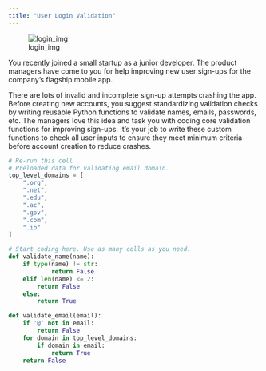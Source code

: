 ```yaml
---
title: "User Login Validation"
---
```


![login_img](login_img.jpg)


You recently joined a small startup as a junior developer. The product managers have come to you for help improving new user sign-ups for the company's flagship mobile app.

There are lots of invalid and incomplete sign-up attempts crashing the app. Before creating new accounts, you suggest standardizing validation checks by writing reusable Python functions to validate names, emails, passwords, etc. The managers love this idea and task you with coding core validation functions for improving sign-ups. It's your job to write these custom functions to check all user inputs to ensure they meet minimum criteria before account creation to reduce crashes.


```python
# Re-run this cell
# Preloaded data for validating email domain.
top_level_domains = [
    ".org",
    ".net",
    ".edu",
    ".ac",
    ".gov",
    ".com",
    ".io"
]
```


```python
# Start coding here. Use as many cells as you need.
def validate_name(name):
    if type(name) != str:
            return False
    elif len(name) <= 2: 
        return False
    else:
        return True

def validate_email(email):
    if '@' not in email:
        return False
    for domain in top_level_domains:
        if domain in email:
            return True
    return False

```
